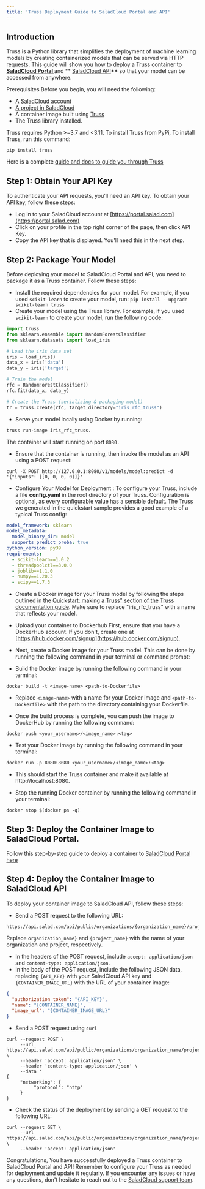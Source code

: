 ```yaml
---
title: 'Truss Deployment Guide to SaladCloud Portal and API'
---
```


## Introduction

Truss is a Python library that simplifies the deployment of machine learning models by creating containerized models
that can be served via HTTP requests. This guide will show you how to deploy a Truss container to
**[SaladCloud Portal ](http://portal.salad.com)** and **
[SaladCloud API](https://docs.salad.com/reference/api-reference)** so that your model can be accessed from anywhere.

Prerequisites Before you begin, you will need the following:

- A [SaladCloud account](http://portal.salad.com)
- [A project in SaladCloud ](https://docs.salad.com/docs/set-up-a-project)
- A container image built using [Truss](https://truss.baseten.co/)
- The Truss library installed.

Truss requires Python >=3.7 and \<3.11. To install Truss from PyPi, To install Truss, run this command:

```shell
pip install truss
```

Here is a complete [guide and docs to guide you through Truss ](https://truss.baseten.co)

## Step 1: Obtain Your API Key

To authenticate your API requests, you'll need an API key. To obtain your API key, follow these steps:

- Log in to your SaladCloud account at [https://portal.salad.com](https://portal.salad.com)
- Click on your profile in the top right corner of the page, then click API Key.
- Copy the API key that is displayed. You'll need this in the next step.

## Step 2: Package Your Model

Before deploying your model to SaladCloud Portal and API, you need to package it as a Truss container. Follow these
steps:

- Install the required dependencies for your model. For example, if you used `scikit-learn` to create your model, run:
  `pip install --upgrade scikit-learn truss`
- Create your model using the Truss library. For example, if you used `scikit-learn` to create your model, run the
  following code:

```python
import truss
from sklearn.ensemble import RandomForestClassifier
from sklearn.datasets import load_iris

# Load the iris data set
iris = load_iris()
data_x = iris['data']
data_y = iris['target']

# Train the model
rfc = RandomForestClassifier()
rfc.fit(data_x, data_y)

# Create the Truss (serializing & packaging model)
tr = truss.create(rfc, target_directory="iris_rfc_truss")
```

- Serve your model locally using Docker by running:

```shell
truss run-image iris_rfc_truss.
```

The container will start running on port `8080.`

- Ensure that the container is running, then invoke the model as an API using a POST request:

```shell
curl -X POST http://127.0.0.1:8080/v1/models/model:predict -d '{"inputs": [[0, 0, 0, 0]]}'
```

- Configure Your Model for Deployment : To configure your Truss, include a file **config.yaml** in the root directory of
  your Truss. Configuration is optional, as every configurable value has a sensible default. The Truss we generated in
  the quickstart sample provides a good example of a typical Truss config:

```yaml
model_framework: sklearn
model_metadata:
  model_binary_dir: model
  supports_predict_proba: true
python_version: py39
requirements:
  - scikit-learn==1.0.2
  - threadpoolctl==3.0.0
  - joblib==1.1.0
  - numpy==1.20.3
  - scipy==1.7.3
```

- Create a Docker image for your Truss model by following the steps outlined in the
  [Quickstart: making a Truss" section of the Truss documentation guide](https://truss.baseten.co/). Make sure to
  replace "iris_rfc_truss" with a name that reflects your model.

- Upload your container to Dockerhub First, ensure that you have a DockerHub account. If you don't, create one at
  [https://hub.docker.com/signup](https://hub.docker.com/signup).

- Next, create a Docker image for your Truss model. This can be done by running the following command in your terminal
  or command prompt:

- Build the Docker image by running the following command in your terminal:

```shell
docker build -t <image-name> <path-to-Dockerfile>
```

- Replace `<image-name>` with a name for your Docker image and `<path-to-Dockerfile>` with the path to the directory
  containing your Dockerfile.

- Once the build process is complete, you can push the image to DockerHub by running the following command:

```shell
docker push <your_username>/<image_name>:<tag>
```

- Test your Docker image by running the following command in your terminal:

```shell
docker run -p 8080:8080 <your_username>/<image_name>:<tag>
```

- This should start the Truss container and make it available at http\://localhost:8080.

- Stop the running Docker container by running the following command in your terminal:

```shell
docker stop $(docker ps -q)
```

## Step 3: Deploy the Container Image to SaladCloud Portal.

Follow this step-by-step guide to deploy a container to
[ SaladCloud Portal here ](https://docs.salad.com/docs/how-to-deploy-a-container-using-salad-portal)

## Step 4: Deploy the Container Image to SaladCloud API

To deploy your container image to SaladCloud API, follow these steps:

- Send a POST request to the following URL:

```http
https://api.salad.com/api/public/organizations/{organization_name}/projects/{project_name}/containers
```

Replace `organization_name}` and `{project_name}` with the name of your organization and project, respectively.

- In the headers of the POST request, include `accept: application/json` and `content-type: application/json`.
- In the body of the POST request, include the following JSON data, replacing `{API_KEY}` with your SaladCloud API key
  and `{CONTAINER_IMAGE_URL}` with the URL of your container image:

```json
{
  "authorization_token": "{API_KEY}",
  "name": "{CONTAINER_NAME}",
  "image_url": "{CONTAINER_IMAGE_URL}"
}
```

- Send a POST request using `curl`

```shell
curl --request POST \
     --url https://api.salad.com/api/public/organizations/organization_name/projects/project_name/containers \
     --header 'accept: application/json' \
     --header 'content-type: application/json' \
     --data '
{
     "networking": {
          "protocol": "http"
     }
}
```

- Check the status of the deployment by sending a GET request to the following URL:

```shell
curl --request GET \
     --url https://api.salad.com/api/public/organizations/organization_name/projects/project_name/containers/container_group_name \
     --header 'accept: application/json'
```

Congratulations, You have successfully deployed a Truss container to SaladCloud Portal and API! Remember to configure
your Truss as needed for deployment and update it regularly. If you encounter any issues or have any questions, don't
hesitate to reach out to the [SaladCloud support team](Mailto:cloud@salad.com).
